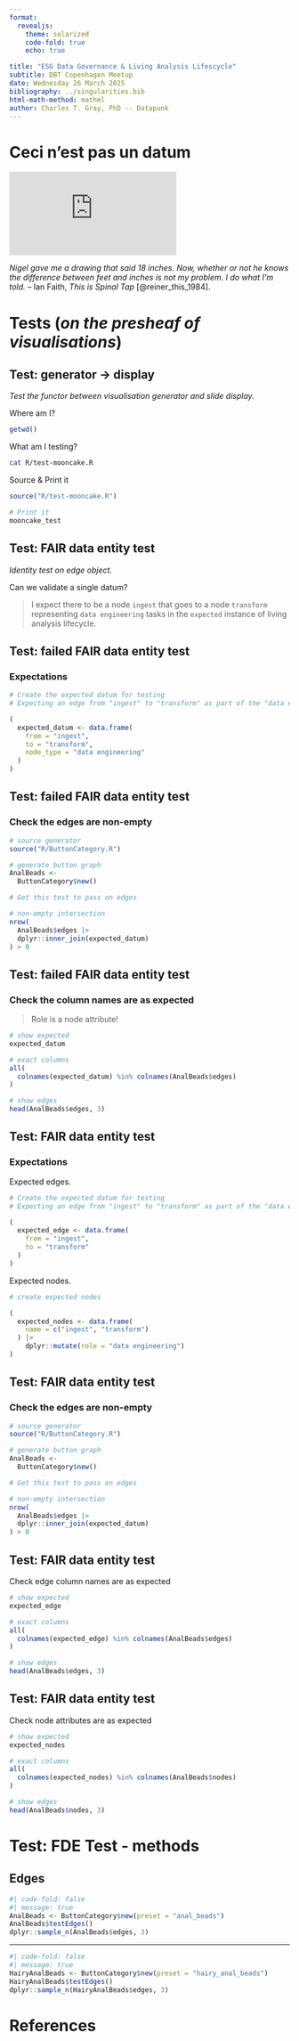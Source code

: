 ```yaml
---
format: 
  revealjs:
    theme: solarized
    code-fold: true
    echo: true

title: "ESG Data Governance & Living Analysis Lifescycle"
subtitle: DBT Copenhagen Meetup
date: Wednesday 26 March 2025
bibliography: ../singularities.bib
html-math-method: mathml
author: Charles T. Gray, PhD -- Datapunk
---
```



# Ceci n'est pas un datum


::: {#fig-stonehenge}

<iframe src="https://www.youtube.com/embed/Pyh1Va_mYWI?si=ieVcPdnxgQ83lMGJ&amp;controls=0" title="YouTube video player" frameborder="0" allow="accelerometer; autoplay; clipboard-write; encrypted-media; gyroscope; picture-in-picture; web-share" referrerpolicy="strict-origin-when-cross-origin" allowfullscreen></iframe>

*Nigel gave me a drawing that said 18 inches. Now, whether or not he knows the difference between feet and inches is not my problem. I do what I'm told.* -- Ian Faith, *This is Spinal Tap* [@reiner_this_1984].

:::

# Tests (*on the presheaf of visualisations*)

## Test: generator $\to$ display

*Test the functor between visualisation generator and slide display.*

Where am I? 

```r
getwd()

```

What am I testing?
```bash
cat R/test-mooncake.R

```

Source & Print it
```r

source("R/test-mooncake.R")

# Print it 
mooncake_test
```

## Test: FAIR data entity test

*Identity test on edge object.*

Can we validate a single datum? 

> I expect there to be a node `ingest` that goes to a node `transform` representing `data engineering` tasks in the `expected` instance of living analysis lifecycle.

## Test: failed FAIR data entity test

### Expectations

```r


# Create the expected datum for testing
# Expecting an edge from "ingest" to "transform" as part of the "data engineering" process

(
  expected_datum <- data.frame(
    from = "ingest",
    to = "transform",
    node_type = "data engineering"
  )
)
```

## Test: failed FAIR data entity test

### Check the edges are non-empty

```r


# source generator
source("R/ButtonCategory.R")

# generate button graph
AnalBeads <- 
  ButtonCategory$new()

# Get this test to pass on edges

# non-empty intersection
nrow(
  AnalBeads$edges |>
  dplyr::inner_join(expected_datum)
) > 0

```

## Test: failed FAIR data entity test

### Check the column names are as expected 

> Role is a node attribute! 


```r


# show expected
expected_datum

# exact columns
all(
  colnames(expected_datum) %in% colnames(AnalBeads$edges)
)

# show edges
head(AnalBeads$edges, 3)
```

## Test: FAIR data entity test

### Expectations

Expected edges.

```r


# Create the expected datum for testing
# Expecting an edge from "ingest" to "transform" as part of the "data engineering" process

(
  expected_edge <- data.frame(
    from = "ingest",
    to = "transform"
  )
)

```

Expected nodes.

```r
# create expected nodes

(
  expected_nodes <- data.frame(
    name = c("ingest", "transform")
  ) |>
    dplyr::mutate(role = "data engineering")
)

```

## Test: FAIR data entity test

### Check the edges are non-empty

```r


# source generator
source("R/ButtonCategory.R")

# generate button graph
AnalBeads <- 
  ButtonCategory$new()

# Get this test to pass on edges

# non-empty intersection
nrow(
  AnalBeads$edges |>
  dplyr::inner_join(expected_datum)
) > 0

```

## Test: FAIR data entity test

Check edge column names are as expected 

```r


# show expected
expected_edge

# exact columns
all(
  colnames(expected_edge) %in% colnames(AnalBeads$edges)
)

# show edges
head(AnalBeads$edges, 3)
```

## Test: FAIR data entity test

Check node attributes are as expected

```r


# show expected
expected_nodes

# exact columns
all(
  colnames(expected_nodes) %in% colnames(AnalBeads$nodes)
)

# show edges
head(AnalBeads$nodes, 3)
```

# Test: FDE Test - methods

## Edges

```r
#| code-fold: false
#| message: true
AnalBeads <- ButtonCategory$new(preset = "anal_beads")
AnalBeads$testEdges()
dplyr::sample_n(AnalBeads$edges, 3)

```

---


```r
#| code-fold: false
#| message: true
HairyAnalBeads <- ButtonCategory$new(preset = "hairy_anal_beads")
HairyAnalBeads$testEdges()
dplyr::sample_n(HairyAnalBeads$edges, 3)

```


# References